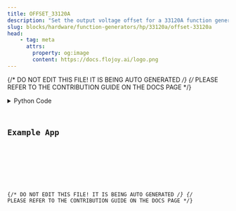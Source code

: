 ```yaml
---
title: OFFSET_33120A
description: "Set the output voltage offset for a 33120A function generator."
slug: blocks/hardware/function-generators/hp/33120a/offset-33120a
head:
    - tag: meta
      attrs:
        property: og:image
        content: https://docs.flojoy.ai/logo.png
---
```


{/* DO NOT EDIT THIS FILE! IT IS BEING AUTO GENERATED */}
{/* PLEASE REFER TO THE CONTRIBUTION GUIDE ON THE DOCS PAGE */}


<DownloadStudioBanner />
<PythonDocsDisplay docstring={block_data["docstring"]} />
<details>
<summary>Python Code</summary>



<Code code={pythonCode} lang="py" wrap theme="dracula" />

[Find this Flojoy Block on GitHub](https://github.com/flojoy-ai/blocks/blob/main/blocks/HARDWARE/FUNCTION_GENERATORS/HP/33120A/OFFSET_33120A/OFFSET_33120A.py)

</details>

## Example App


<GetHelpWidget />


<AppDisplay app={app} blockName="OFFSET_33120A" client:visible />


<Example />

{/* DO NOT EDIT THIS FILE! IT IS BEING AUTO GENERATED */}
{/* PLEASE REFER TO THE CONTRIBUTION GUIDE ON THE DOCS PAGE */}
